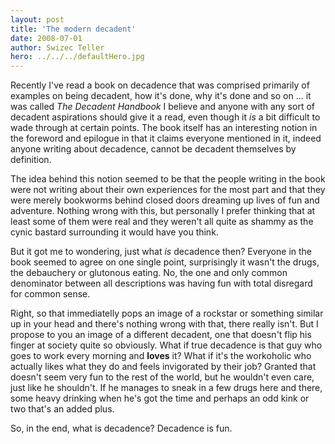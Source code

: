 ```yaml
---
layout: post
title: 'The modern decadent'
date: 2008-07-01
author: Swizec Teller
hero: ../../../defaultHero.jpg
---
```

Recently I've read a book on decadence that was comprised primarily of examples on being decadent, how it's done, why it's done and so on ... it was called _The Decadent Handbook_ I believe and anyone with any sort of decadent aspirations should give it a read, even though it _is_ a bit difficult to wade through at certain points. The book itself has an interesting notion in the foreword and epilogue in that it claims everyone mentioned in it, indeed anyone writing about decadence, cannot be decadent themselves by definition.

The idea behind this notion seemed to be that the people writing in the book were not writing about their own experiences for the most part and that they were merely bookworms behind closed doors dreaming up lives of fun and adventure. Nothing wrong with this, but personally I prefer thinking that at least some of them were real and they weren't all quite as shammy as the cynic bastard surrounding it would have you think.

But it got me to wondering, just what _is_ decadence then? Everyone in the book seemed to agree on one single point, surprisingly it wasn't the drugs, the debauchery or glutonous eating. No, the one and only common denominator between all descriptions was having fun with total disregard for common sense.

Right, so that immediatelly pops an image of a rockstar or something similar up in your head and there's nothing wrong with that, there really isn't. But I propose to you an image of a different decadent, one that doesn't flip his finger at society quite so obviously. What if true decadence is that guy who goes to work every morning and **loves** it? What if it's the workoholic who actually likes what they do and feels invigorated by their job? Granted that doesn't seem very fun to the rest of the world, but he wouldn't even care, just like he shouldn't. If he manages to sneak in a few drugs here and there, some heavy drinking when he's got the time and perhaps an odd kink or two that's an added plus.

So, in the end, what is decadence? Decadence is fun.